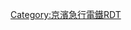 {{Routemap|inline=<includeonly>yes</includeonly>|collapse=yes|title=久里濱線|title-bg=white|title-color=deepskyblue|map=
HST~~ ~~[[品川站|品川]]
LSTR
BHF~~0.0~~KK61 '''[[堀之內站 (神奈川縣)|堀之內]]'''
ABZgl~~ ~~{{rint|tokyo|kk}} [[京急本線|本線]]
BHF~~0.8~~KK65 '''[[新大津站|新大津]]'''
BHF~~1.7~~KK66 '''[[北久里濱站|北久里濱]]'''
SKRZ-Au~~ ~~[[橫濱橫須賀道路]]
DST~~2.6~~{{link-ja|久里濱工場信號所|久里浜工場信号所}}
\ABZgl\STR+r~~ ~~{{link-ja|京急Fine-Tec|京急ファインテック}}
\STR\KDSTe~~ ~~　久里濱事業所
hKRZWae~~ ~~{{link-ja|平作川|平作川}}
STR+r\STR\~~ ~~[[東日本旅客鐵道|JR東]]：[[橫須賀線]]
KBHFe\STR\~~ ~~[[久里濱站|久里濱]]
BHF~~4.5~~KK67 '''[[京急久里濱站|京急久里濱]]'''
TUNNEL1
BHF~~7.2~~KK68 '''[[YRP野比站|YRP野比]]'''
TUNNEL1
TUNNEL1
BHF~~8.5~~KK69 '''[[京急長澤站|京急長澤]]'''
TUNNEL1
hKRZWae
BHF~~9.7~~KK70 '''[[津久井濱站|津久井濱]]'''
BHF~~11.2~~KK71 '''[[三浦海岸站|三浦海岸]]'''
BHF~~13.4~~KK72 '''[[三崎口站|三崎口]]'''
ENDExe~~ ~~↓計劃路段
exKBHFe~~ ~~''{{link-ja|油壺站|油壺駅|油壺}}''
|bottom={{navbar|京濱急行電鐵RDT/久里濱線}}
}}<noinclude>{{rdt intro|[[久里濱線|京濱急行電鐵久里濱線]]}}

[[Category:京濱急行電鐵RDT]]
[[Category:久里濱線| ]]

</noinclude>